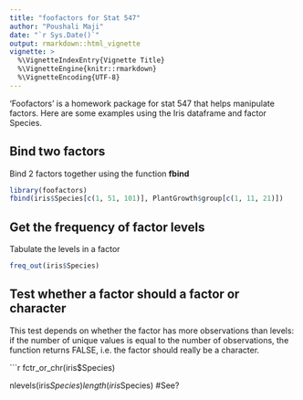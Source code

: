 ```yaml
---
title: "foofactors for Stat 547"
author: "Poushali Maji"
date: "`r Sys.Date()`"
output: rmarkdown::html_vignette
vignette: >
  %\VignetteIndexEntry{Vignette Title}
  %\VignetteEngine{knitr::rmarkdown}
  %\VignetteEncoding{UTF-8}
---
```


'Foofactors' is a homework package for stat 547 that helps manipulate factors. Here are some examples using the Iris dataframe and factor Species. 

## Bind two factors

Bind 2 factors together using the function **fbind**

```r
library(foofactors)
fbind(iris$Species[c(1, 51, 101)], PlantGrowth$group[c(1, 11, 21)])
```

## Get the frequency of factor levels

Tabulate the levels in a factor

```r
freq_out(iris$Species)
```

## Test whether a factor should a factor or character 

This test depends on whether the factor has more observations than levels: if the number of unique values is equal to the number of observations, the function returns FALSE, i.e. the factor should really be a character. 

```r
fctr_or_chr(iris$Species)

nlevels(iris$Species)
length(iris$Species)
#See?
